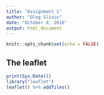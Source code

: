 ---
title: "Assignment 1"
author: "Oleg Slinin"
date: "October 9, 2016"
output: html_document
---

```{r setup, include=FALSE}
knitr::opts_chunk$set(echo = FALSE)
```

## The leaflet
```{r}
print(Sys.Date())
library("leaflet")
leaflet() %>% addTiles() 

```
